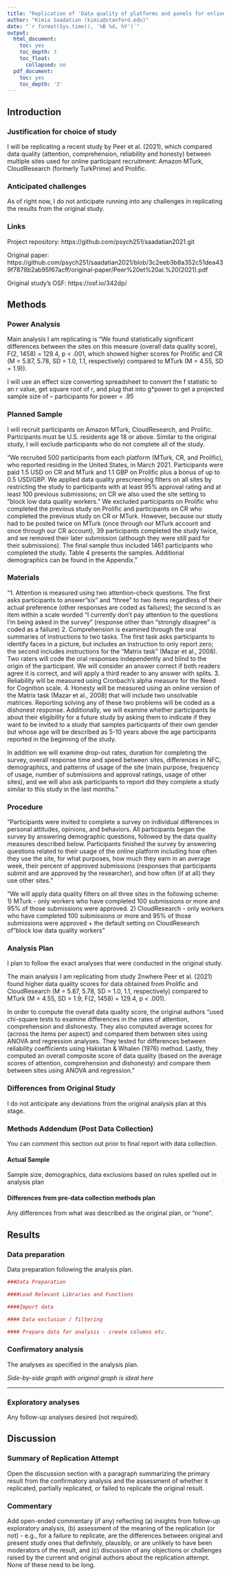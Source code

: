 ```yaml
---
title: "Replication of 'Data quality of platforms and panels for online behavioral research' by Peer et al. (2021, Psychological Science)"
author: "Kimia Saadatian (kimia@stanford.edu)"
date: "`r format(Sys.time(), '%B %d, %Y')`"
output:
  html_document:
    toc: yes
    toc_depth: 3
    toc_float:
      collapsed: no  
  pdf_document:
    toc: yes
    toc_depth: '3'
---
```


<!-- Replication reports should all use this template to standardize reporting across projects.  These reports will be public supplementary materials that accompany the summary report(s) of the aggregate results. -->

## Introduction

### Justification for choice of study

I will be replicating a recent study by Peer et al. (2021), which compared data quality (attention, comprehension, reliability and honesty) between multiple sites used for online participant recruitment: Amazon MTurk, CloudResearch (formerly TurkPrime) and Prolific.

### Anticipated challenges

As of right now, I do not anticipate running into any challenges in replicating the results from the original study.

### Links

Project repository: https://github.com/psych251/saadatian2021.git

Original paper: https://github.com/psych251/saadatian2021/blob/3c2eeb3b8a352c51dea439f7878b2ab95f67acff/original-paper/Peer%20et%20al.%20(2021).pdf

Original study's OSF: https://osf.io/342dp/

## Methods

### Power Analysis

Main analysis I am replicating is "We found statistically significant differences between the sites on this measure (overall data quality score), F(2, 1458) = 129.4, p < .001, which showed higher scores for Prolific and CR (M = 5.87, 5.78, SD = 1.0, 1.1, respectively) compared to MTurk (M = 4.55, SD = 1.9)).

I will use an effect size converting spreadsheet to convert the f statistic to an r value, get square root of r, and plug that into g*power to get a projected sample size of -- participants for power = .95 


### Planned Sample

I will recruit participants on Amazon MTurk, CloudResearch, and Prolific. Participants must be U.S. residents age 18 or above. Similar to the original study, I will exclude participants who do not complete all of the study.

"We recruited 500 participants from each platform
(MTurk, CR, and Prolific), who reported residing in the
United States, in March 2021. Participants were paid 1.5
USD on CR and MTurk and 1.1 GBP on Prolific plus a bonus
of up to 0.5 USD/GBP. We applied data quality prescreening
filters on all sites by restricting the study to participants with at
least 95% approval rating and at least 100 previous submissions; on CR we also used the site setting to “block low data
quality workers.” We excluded participants on Prolific who
completed the previous study on Prolific and participants on
CR who completed the previous study on CR or MTurk.
However, because our study had to be posted twice on
MTurk (once through our MTurk account and once through
our CR account), 39 participants completed the study twice,
and we removed their later submission (although they were
still paid for their submissions). The final sample thus included 1461 participants who completed the study. Table 4 presents the samples. Additional demographics can be found in
the Appendix."

### Materials

"1. Attention is measured using two attention-check questions. The first asks participants to answer "six" and "three" to two items regardless of their actual
preference (other responses are coded as failures); the second is an item within a scale worded "I currently don't pay attention to the questions I'm being
asked in the survey" (response other than "strongly disagree" is coded as a failure)
2. Comprehension is examined through the oral summaries of instructions to two tasks. The first task asks participants to identify faces in a picture, but
includes an instruction to only report zero; the second includes instructions for the "Matrix task" (Mazar et al., 2008). Two raters will code the oral
responses independently and blind to the origin of the participant. We will consider an answer correct if both readers agree it is correct, and will apply a
third reader to any answer with splits.
3. Reliability will be measured using Cronbach's alpha measure for the Need for Cognition scale.
4. Honesty will be measured using an online version of the Matrix task (Mazar et al., 2008) that will include two unsolvable matrices. Reporting solving any
of these two problems will be coded as a dishonest response. Additionally, we will examine whether participants lie about their eligibility for a future study
by asking them to indicate if they want to be invited to a study that samples participants of their own gender but whose age will be described as 5-10 years
above the age participants reported in the beginning of the study.

In addition we will examine drop-out rates, duration for completing the survey, overall response time and speed between sites, differences in NFC,
demographics, and patterns of usage of the site (main purpose, frequency of usage, number of submissions and approval ratings, usage of other sites), and
we will also ask participants to report did they complete a study similar to this study in the last months."

### Procedure	

"Participants were invited to complete a survey on
individual differences in personal attitudes, opinions, and behaviors. All participants began the survey by answering demographic questions, followed by the data quality measures
described below. Participants finished the survey by answering questions related to their usage of the online platform
including how often they use the site, for what purposes,
how much they earn in an average week, their percent of
approved submissions (responses that participants submit
and are approved by the researcher), and how often (if at all) they use other sites."


"We will apply data quality filters on all three sites in the following scheme:
1) MTurk - only workers who have completed 100 submissions or more and 95% of those submissions were approved.
2) CloudResearch - only workers who have completed 100 submissions or more and 95% of those submissions were approved + the default setting on
CloudResearch of "block low data quality workers"

### Analysis Plan

I plan to follow the exact analyses that were conducted in the original study.

The main analysis I am replicating from study 2nwhere Peer et al. (2021) found higher data quality scores for data obtained from Prolific and CloudResearch (M = 5.87, 5.78, SD = 1.0, 1.1, respectively) compared to MTurk (M = 4.55, SD = 1.9; F(2, 1458) = 129.4, p < .001).


In order to compute the overall data quality score, the original authors "used chi-square tests to examine differences in the rates of attention, comprehension and dishonesty. They also computed average scores for
(across the items per aspect) and compared them between sites using ANOVA and regression analyses. They tested for differences between reliability
coefficients using Hakistan & Whalen (1976) method. Lastly, they computed an overall composite score of data quality (based on the average scores of
attention, comprehension and dishonesty) and compare them between sites using ANOVA and regression."


### Differences from Original Study

I do not anticipate any deviations from the original analysis plan at this stage.


### Methods Addendum (Post Data Collection)

You can comment this section out prior to final report with data collection.

#### Actual Sample
  Sample size, demographics, data exclusions based on rules spelled out in analysis plan

#### Differences from pre-data collection methods plan
  Any differences from what was described as the original plan, or “none”.


## Results


### Data preparation

Data preparation following the analysis plan.
	
```r
###Data Preparation

####Load Relevant Libraries and Functions

####Import data

#### Data exclusion / filtering

#### Prepare data for analysis - create columns etc.
```

### Confirmatory analysis

The analyses as specified in the analysis plan.  

*Side-by-side graph with original graph is ideal here*
























-----

### Exploratory analyses

Any follow-up analyses desired (not required).  

## Discussion

### Summary of Replication Attempt

Open the discussion section with a paragraph summarizing the primary result from the confirmatory analysis and the assessment of whether it replicated, partially replicated, or failed to replicate the original result.  

### Commentary

Add open-ended commentary (if any) reflecting (a) insights from follow-up exploratory analysis, (b) assessment of the meaning of the replication (or not) - e.g., for a failure to replicate, are the differences between original and present study ones that definitely, plausibly, or are unlikely to have been moderators of the result, and (c) discussion of any objections or challenges raised by the current and original authors about the replication attempt.  None of these need to be long.
